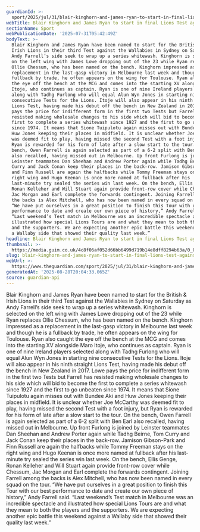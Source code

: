 ```yaml
---
guardianId: >-
  sport/2025/jul/31/blair-kinghorn-and-james-ryan-to-start-in-final-lions-test-against-australia
webTitle: Blair Kinghorn and James Ryan to start in final Lions Test against Australia
sectionName: Sport
webPublicationDate: '2025-07-31T05:42:49Z'
bodyText: >-
  Blair Kinghorn and James Ryan have been named to start for the British &amp;
  Irish Lions in their third Test against the Wallabies in Sydney on Saturday as
  Andy Farrell’s side seek to wrap up a series whitewash. Kinghorn is selected
  on the left wing with James Lowe dropping out of the 23 while Ryan replaces
  Ollie Chessum, who has been named on the bench. Kinghorn impressed as a
  replacement in the last-gasp victory in Melbourne last week and though he is a
  fullback by trade, he often appears on the wing for Toulouse. Ryan also caught
  the eye off the bench at the MCG and comes into the starting XV alongside Maro
  Itoje, who continues as captain. Ryan is one of nine Ireland players selected
  along with Tadhg Furlong who will equal Alun Wyn Jones in starting nine
  consecutive Tests for the Lions. Itoje will also appear in his ninth straight
  Lions Test, having made his debut off the bench in New Zealand in 2017. Lowe
  pays the price for indifferent form in the first two Tests but Farrell has
  resisted making wholesale changes to his side which will bid to become the
  first to complete a series whitewash since 1927 and the first to go unbeaten
  since 1974. It means that Sione Tuipulotu again misses out with Bundee Aki and
  Huw Jones keeping their places in midfield. It is unclear whether Joe McCarthy
  was deemed fit to play, having missed the second Test with a foot injury, but
  Ryan is rewarded for his form of late after a slow start to the tour. On the
  bench, Owen Farrell is again selected as part of a 6-2 split with Ben Earl
  also recalled, having missed out in Melbourne. Up front Furlong is joined by
  Leinster teammates Dan Sheehan and Andrew Porter again while Tadhg Beirne, Tom
  Curry and Jack Conan keep their places in the back-row. Jamison Gibson-Park
  and Finn Russell are again the halfbacks while Tommy Freeman stays on the
  right wing and Hugo Keenan is once more named at fullback after his
  last-minute try sealed the series win last week. On the bench, Ellis Genge,
  Ronan Kelleher and Will Stuart again provide front-row cover while Chessum,
  Jac Morgan and Earl complete the forwards contingent. Joining Farrell among
  the backs is Alex Mitchell, who has now been named in every squad on the tour.
  “We have put ourselves in a great position to finish this Tour with our best
  performance to date and create our own piece of history,” Andy Farrell said.
  “Last weekend’s Test match in Melbourne was an incredible spectacle and
  illustrated how special Lions Tours are and what they mean to both the players
  and the supporters. We are expecting another epic battle this weekend against
  a Wallaby side that showed their quality last week.”
headline: Blair Kinghorn and James Ryan to start in final Lions Test against Australia
thumbnail: >-
  https://media.guim.co.uk/4c8f06af052d66bb6499d719b14e8dff8294b63a/0_0_3762_3010/500.jpg
slug: blair-kinghorn-and-james-ryan-to-start-in-final-lions-test-against-australia
webUrl: >-
  https://www.theguardian.com/sport/2025/jul/31/blair-kinghorn-and-james-ryan-to-start-in-final-lions-test-against-australia
generatedAt: '2025-08-28T20:04:33.065Z'
source: guardian-api
---
```

Blair Kinghorn and James Ryan have been named to start for the British &amp; Irish Lions in their third Test against the Wallabies in Sydney on Saturday as Andy Farrell’s side seek to wrap up a series whitewash. Kinghorn is selected on the left wing with James Lowe dropping out of the 23 while Ryan replaces Ollie Chessum, who has been named on the bench. Kinghorn impressed as a replacement in the last-gasp victory in Melbourne last week and though he is a fullback by trade, he often appears on the wing for Toulouse. Ryan also caught the eye off the bench at the MCG and comes into the starting XV alongside Maro Itoje, who continues as captain. Ryan is one of nine Ireland players selected along with Tadhg Furlong who will equal Alun Wyn Jones in starting nine consecutive Tests for the Lions. Itoje will also appear in his ninth straight Lions Test, having made his debut off the bench in New Zealand in 2017. Lowe pays the price for indifferent form in the first two Tests but Farrell has resisted making wholesale changes to his side which will bid to become the first to complete a series whitewash since 1927 and the first to go unbeaten since 1974. It means that Sione Tuipulotu again misses out with Bundee Aki and Huw Jones keeping their places in midfield. It is unclear whether Joe McCarthy was deemed fit to play, having missed the second Test with a foot injury, but Ryan is rewarded for his form of late after a slow start to the tour. On the bench, Owen Farrell is again selected as part of a 6-2 split with Ben Earl also recalled, having missed out in Melbourne. Up front Furlong is joined by Leinster teammates Dan Sheehan and Andrew Porter again while Tadhg Beirne, Tom Curry and Jack Conan keep their places in the back-row. Jamison Gibson-Park and Finn Russell are again the halfbacks while Tommy Freeman stays on the right wing and Hugo Keenan is once more named at fullback after his last-minute try sealed the series win last week. On the bench, Ellis Genge, Ronan Kelleher and Will Stuart again provide front-row cover while Chessum, Jac Morgan and Earl complete the forwards contingent. Joining Farrell among the backs is Alex Mitchell, who has now been named in every squad on the tour. “We have put ourselves in a great position to finish this Tour with our best performance to date and create our own piece of history,” Andy Farrell said. “Last weekend’s Test match in Melbourne was an incredible spectacle and illustrated how special Lions Tours are and what they mean to both the players and the supporters. We are expecting another epic battle this weekend against a Wallaby side that showed their quality last week.”
